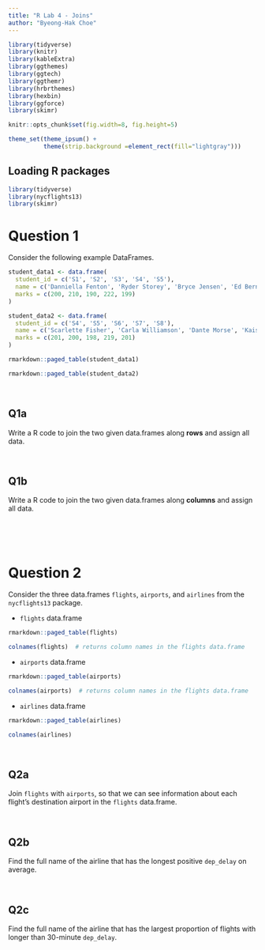 ```yaml
---
title: "R Lab 4 - Joins"
author: "Byeong-Hak Choe"
---
```


```r
library(tidyverse)
library(knitr)
library(kableExtra)
library(ggthemes)
library(ggtech)
library(ggthemr)
library(hrbrthemes)
library(hexbin)
library(ggforce)
library(skimr)

knitr::opts_chunk$set(fig.width=8, fig.height=5)  

theme_set(theme_ipsum() +
          theme(strip.background =element_rect(fill="lightgray")))


```

## Loading R packages

```r
library(tidyverse)
library(nycflights13)
library(skimr)
```


# Question 1


Consider the following example DataFrames.
```r
student_data1 <- data.frame(
  student_id = c('S1', 'S2', 'S3', 'S4', 'S5'),
  name = c('Danniella Fenton', 'Ryder Storey', 'Bryce Jensen', 'Ed Bernal', 'Kwame Morin'),
  marks = c(200, 210, 190, 222, 199)
)

student_data2 <- data.frame(
  student_id = c('S4', 'S5', 'S6', 'S7', 'S8'),
  name = c('Scarlette Fisher', 'Carla Williamson', 'Dante Morse', 'Kaiser William', 'Madeeha Preston'),
  marks = c(201, 200, 198, 219, 201)
)

```




```r
rmarkdown::paged_table(student_data1)
```


```r
rmarkdown::paged_table(student_data2)
```


<br>

## Q1a
Write a R code to join the two given data.frames along **rows** and assign all data.


<br>


## Q1b
Write a R code to join the two given data.frames along **columns** and assign all data.



<br><br><br>

# Question 2

Consider the three data.frames `flights`, `airports`, and `airlines` from the `nycflights13` package.


- `flights` data.frame
```r
rmarkdown::paged_table(flights)
```

```r
colnames(flights)  # returns column names in the flights data.frame
```

- `airports` data.frame
```r
rmarkdown::paged_table(airports)
```

```r
colnames(airports)  # returns column names in the flights data.frame
```


- `airlines` data.frame

```r
rmarkdown::paged_table(airlines)
```

```r
colnames(airlines)
```

<br>

## Q2a

Join `flights` with `airports`, so that we can see information about each flight's destination airport in the `flights` data.frame.



<br>

## Q2b

Find the full name of the airline that has the longest positive `dep_delay` on average.



<br>

## Q2c

Find the full name of the airline that has the largest proportion of flights with longer than 30-minute `dep_delay`.



